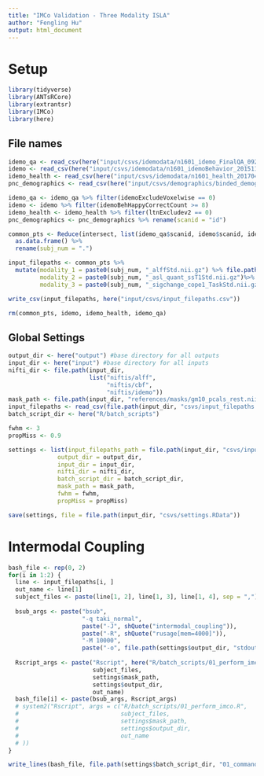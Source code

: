 ```yaml
---
title: "IMCo Validation - Three Modality ISLA"
author: "Fengling Hu"
output: html_document
---
```


# Setup
```r
library(tidyverse)
library(ANTsRCore)
library(extrantsr)
library(IMCo)
library(here)
```

## File names
```r
idemo_qa <- read_csv(here("input/csvs/idemodata/n1601_idemo_FinalQA_092817.csv"))
idemo <- read_csv(here("input/csvs/idemodata/n1601_idemoBehavior_20151130.csv"))
idemo_health <- read_csv(here("input/csvs/idemodata/n1601_health_20170421.csv"))
pnc_demographics <- read_csv(here("input/csvs/demographics/binded_demographics.csv"))

idemo_qa <- idemo_qa %>% filter(idemoExcludeVoxelwise == 0)
idemo <- idemo %>% filter(idemoBehHappyCorrectCount >= 8)
idemo_health <- idemo_health %>% filter(ltnExcludev2 == 0)
pnc_demographics <- pnc_demographics %>% rename(scanid = "id")

common_pts <- Reduce(intersect, list(idemo_qa$scanid, idemo$scanid, idemo_health$scanid, pnc_demographics$scanid)) %>%
  as.data.frame() %>%
  rename(subj_num = ".")

input_filepaths <- common_pts %>% 
  mutate(modality_1 = paste0(subj_num, "_alffStd.nii.gz") %>% file.path("input/niftis/alff", .) %>% here(),
         modality_2 = paste0(subj_num, "_asl_quant_ssT1Std.nii.gz")%>% file.path("input/niftis/cbf", .) %>% here(), 
         modality_3 = paste0(subj_num, "_sigchange_cope1_TaskStd.nii.gz") %>% file.path("input/niftis/idemo", .) %>% here())

write_csv(input_filepaths, here("input/csvs/input_filepaths.csv"))

rm(common_pts, idemo, idemo_health, idemo_qa)
```

## Global Settings
```r
output_dir <- here("output") #base directory for all outputs
input_dir <- here("input") #base directory for all inputs
nifti_dir <- file.path(input_dir, 
                       list("niftis/alff",
                            "niftis/cbf",
                            "niftis/idemo"))
mask_path <- file.path(input_dir, "references/masks/gm10_pcals_rest.nii.gz")
input_filepaths <- read_csv(file.path(input_dir, "csvs/input_filepaths.csv"))
batch_script_dir <- here("R/batch_scripts")

fwhm <- 3
propMiss <- 0.9

settings <- list(input_filepaths_path = file.path(input_dir, "csvs/input_filepaths.csv"),
              output_dir = output_dir,
              input_dir = input_dir,
              nifti_dir = nifti_dir,
              batch_script_dir = batch_script_dir,
              mask_path = mask_path,
              fwhm = fwhm,
              propMiss = propMiss)

save(settings, file = file.path(input_dir, "csvs/settings.RData"))

```

# Intermodal Coupling
```r
bash_file <- rep(0, 2)
for(i in 1:2) {
  line <- input_filepaths[i, ]
  out_name <- line[1]
  subject_files <- paste(line[1, 2], line[1, 3], line[1, 4], sep = ",")
  
  bsub_args <- paste("bsub",
                     "-q taki_normal",
                     paste("-J", shQuote("intermodal_coupling")),
                     paste("-R", shQuote("rusage[mem=4000]")),
                     "-M 10000",
                     paste("-o", file.path(settings$output_dir, "stdout/intermodal_coupling.txt")))
  
  Rscript_args <- paste("Rscript", here("R/batch_scripts/01_perform_imco.R"),
                        subject_files,
                        settings$mask_path,
                        settings$output_dir,
                        out_name)
  bash_file[i] <- paste(bsub_args, Rscript_args)
  # system2("Rscript", args = c("R/batch_scripts/01_perform_imco.R",
  #                             subject_files,
  #                             settings$mask_path,
  #                             settings$output_dir,
  #                             out_name
  # ))
}

write_lines(bash_file, file.path(settings$batch_script_dir, "01_commands.sh"))
```

